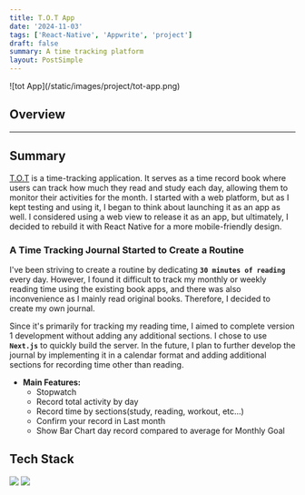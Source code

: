 ```yaml
---
title: T.O.T App
date: '2024-11-03'
tags: ['React-Native', 'Appwrite', 'project']
draft: false
summary: A time tracking platform
layout: PostSimple
---
```


<div className="-mx-2 flex flex-wrap overflow-hidden xl:-mx-2">
  ![tot App](/static/images/project/tot-app.png)
</div>

## Overview

<TOCInline toc={props.toc} exclude="Overview" toHeading={2} />

<hr />

## Summary

[T.O.T](https://github.com/keimindev/tot_app) is a time-tracking application. It serves as a time record book where users can track how much they read and study each day, allowing them to monitor their activities for the month.
I started with a web platform, but as I kept testing and using it, I began to think about launching it as an app as well. I considered using a web view to release it as an app, but ultimately, I decided to rebuild it with React Native for a more mobile-friendly design.

### **A Time Tracking Journal Started to Create a Routine**

I've been striving to create a routine by dedicating **`30 minutes of reading`** every day. However, I found it difficult to track my monthly or weekly reading time using the existing book apps, and there was also inconvenience as I mainly read original books. Therefore, I decided to create my own journal.

Since it's primarily for tracking my reading time, I aimed to complete version 1 development without adding any additional sections. I chose to use **`Next.js`** to quickly build the server. In the future, I plan to further develop the journal by implementing it in a calendar format and adding additional sections for recording time other than reading.

- **Main Features:**
  - Stopwatch
  - Record total activity by day
  - Record time by sections(study, reading, workout, etc...)
  - Confirm your record in Last month
  - Show Bar Chart day record compared to average for Monthly Goal

## Tech Stack

<div className="m-0 flex flex-wrap p-0">
  <img
    className="m-0 mb-1 w-[120px] rounded-full p-4"
    src="https://img.shields.io/badge/react_native-ced4da.svg?&style=flat-square&logo=react&logoColor=black"
  />
  <img
    className="m-0 mb-1 w-[120px] rounded-full p-4"
    src="https://img.shields.io/badge/appwrite-ced4da.svg?&style=flat-square&logo=appwrite&logoColor=black"
  />
</div>
